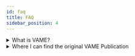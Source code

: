 ```yaml
---
id: faq
title: FAQ
sidebar_position: 4
---
```


<details>
  <summary>What is VAME?</summary>
  <p>
    VAME is a framework to cluster behavioral signals obtained from pose-estimation tools. 
    It is a [PyTorch](https://pytorch.org/)-based deep learning framework which leverages the power 
    of recurrent neural networks (RNN) to model sequential data. 
    In order to learn the underlying complex data distribution, we use the RNN in a variational autoencoder 
    setting to extract the latent state of the animal in every step of the input time series.
  </p>
</details>

<details>
  <summary>Where I can find the original VAME Publication</summary>
  <p>
    The original VAME publication can be found at the following link:
    <a href="https://www.biorxiv.org/content/10.1101/2020.05.14.095430v2">VAME</a>
  </p>
</details>
